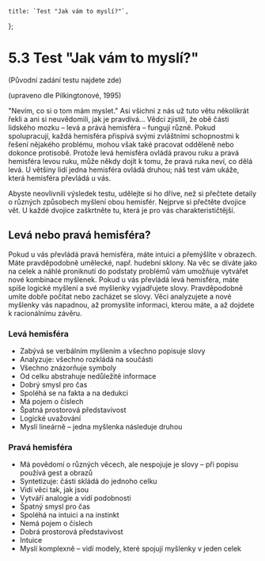 
    title: `Test "Jak vám to myslí?"`,
};

# 5.3 Test "Jak vám to myslí?"

(Původní zadání testu najdete <Link href="/doc/texty_k_zamysleni.pdf" file>zde</Link>)

(upraveno dle Pilkingtonové, 1995)

"Nevím, co si o tom mám myslet." Asi všichni z nás už tuto větu několikrát řekli a ani si neuvědomili, jak je pravdivá… Vědci zjistili, že obě části lidského mozku – levá a prává hemisféra – fungují různě. Pokud spolupracují, každá hemisféra přispívá svými zvláštními schopnostmi k řešení nějakého problému, mohou však také pracovat odděleně nebo dokonce protisobě. Protože levá hemisféra ovládá pravou ruku a pravá hemisféra levou ruku, může někdy dojít k tomu, že pravá ruka neví, co dělá levá. U většiny lidí jedna hemisféra ovládá druhou; náš test vám ukáže, která hemisféra převládá u vás.

Abyste neovlivnili výsledek testu, udělejte si ho dříve, než si přečtete detaily o různých způsobech myšlení obou hemisfér. Nejprve si přečtěte dvojice vět. U každé dvojice zaškrtněte tu, která je pro vás charakterističtější.

<Test/>

## Levá nebo pravá hemisféra?

Pokud u vás převládá pravá hemisféra, máte intuici a přemýšlíte v obrazech. Máte pravděpodobně umělecké, např. hudební sklony. Na věc se díváte jako na celek a náhlé proniknutí do podstaty problémů vám umožňuje vytvářet nové kombinace myšlenek. Pokud u vás převládá levá hemisféra, máte spíše logické myšlení a své myšlenky vyjadřujete slovy. Pravděpodobně umíte dobře počítat nebo zacházet se slovy. Věci analyzujete a nové myšlenky vás napadnou, až promyslíte informaci, kterou máte, a až dojdete k racionálnímu závěru.

### Levá hemisféra

- Zabývá se verbálním myšlením a všechno popisuje slovy
- Analyzuje: všechno rozkládá na součásti
- Všechno znázorňuje symboly
- Od celku abstrahuje nedůležité informace
- Dobrý smysl pro čas
- Spoléhá se na fakta a na dedukci
- Má pojem o číslech
- Špatná prostorová představivost
- Logické uvažování
- Myslí lineárně – jedna myšlenka následuje druhou

### Pravá hemisféra

- Má povědomí o různých věcech, ale nespojuje je slovy – při popisu používá gest a obrazů
- Syntetizuje: části skládá do jednoho celku
- Vidí věci tak, jak jsou
- Vytváří analogie a vidí podobnosti
- Špatný smysl pro čas
- Spoléhá na intuici a na instinkt
- Nemá pojem o číslech
- Dobrá prostorová představivost
- Intuice
- Myslí komplexně – vidí modely, které spojují myšlenky v jeden celek